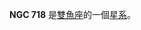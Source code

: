 {{NGCInfoBox|NGCID=NGC 718|發現者=弗里德里希·威廉·赫歇爾|發現日期=1784年12月13日|其他編號=UGC 1356,MCG 1-5-41,ZWG 412.39
|曆元=J2000.0|赤經=1時53分13秒
|赤緯=4°11'44"|星座=雙魚座|星體=星系|星等=11.7|表面亮度=13.3|藍等=12.6}}

'''NGC 718''' 是[[雙魚座|雙魚座]]的一個[[星系|星系]]。

{{NGCReference|718}}
{{Catalogs|NGC=718}}

{{Galaxy-stub}}